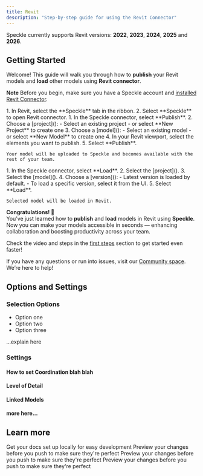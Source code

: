```yaml
---
title: Revit  
description: "Step-by-step guide for using the Revit Connector"
---
```

<Info>Speckle currently supports Revit versions: **2022**, **2023**, **2024**, **2025** and **2026**.</Info>

## Getting Started

Welcome! This guide will walk you through how to **publish** your Revit models and **load** other models using **Revit connector**.

<Note> **Note** Before you begin, make sure you have a Speckle account and [installed Revit Connector](http://localhost:3000/connectors/installation).</Note>

<Steps>
  <Step title="Open Revit connector">
    1. In Revit, select the **Speckle** tab in the ribbon.
    2. Select **Speckle** to open Revit connector.
  </Step>

  <Step title="Publish to Speckle">
    1. In the Speckle connector, select **Publish**.
    2. Choose a [project]():
        - Select an existing project
        - or select **New Project** to create one
    3. Choose a [model]():
        - Select an existing model
        - or select **New Model** to create one
    4. In your Revit viewport, select the elements you want to publish.
    5. Select **Publish**.
    
    Your model will be uploaded to Speckle and becomes available with the rest of your team.
  </Step>


  <Step title="Load from Speckle">
    1. In the Speckle connector, select **Load**.
    2. Select the [project]().
    3. Select the [model]().
    4. Choose a [version]():
        - Latest version is loaded by default.
        - To load a specific version, select it from the UI.
    5. Select **Load**.

    Selected model will be loaded in Revit.
  </Step>

</Steps>

**Congratulations! 🥳**  
You’ve just learned how to **publish** and **load** models in Revit using **Speckle**. Now you can make your models accessible in seconds — enhancing collaboration and boosting productivity across your team.

<Tip> Check the video and steps in the [first steps](/get-started/quickstart.mdx) section to get started even faster!</Tip>

If you have any questions or run into issues, visit our [Community space](https://speckle.community/). We’re here to help!

## Options and Settings

### Selection Options

- Option one
- Option two
- Option three

...explain here

### Settings

#### How to set Coordination blah blah

#### Level of Detail

#### Linked Models

#### more here...

## Learn more

<CardGroup cols={2}>
  <Card
    title="Projects & Models"
    icon="folder-open"
    href="https://mintlify.com/docs/quickstart"
  >
    Get your docs set up locally for easy development
  </Card>
  <Card
    title="Connector Settings"
    icon="plug"
    href="https://mintlify.com/docs/development"
  >
    Preview your changes before you push to make sure they're perfect
  </Card>
    <Card
    title="Workspaces"
    icon="table-columns"
    href="https://mintlify.com/docs/development"
  >
    Preview your changes before you push to make sure they're perfect
  </Card>
    <Card
    title="Automate"
    icon="arrows-rotate"
    href="https://mintlify.com/docs/development"
  >
    Preview your changes before you push to make sure they're perfect
  </Card>
</CardGroup>
